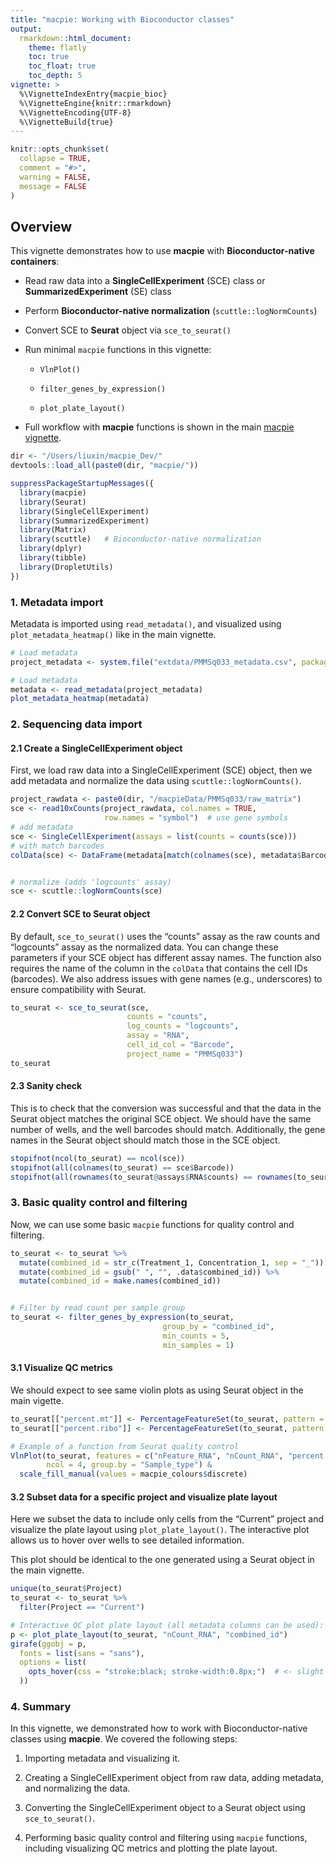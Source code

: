 ```yaml
---
title: "macpie: Working with Bioconductor classes"
output:
  rmarkdown::html_document:
    theme: flatly
    toc: true
    toc_float: true
    toc_depth: 5
vignette: >
  %\VignetteIndexEntry{macpie_bioc}
  %\VignetteEngine{knitr::rmarkdown}
  %\VignetteEncoding{UTF-8}
  %\VignetteBuild{true}
---
```


```r
knitr::opts_chunk$set(
  collapse = TRUE,
  comment = "#>",
  warning = FALSE,
  message = FALSE
)
```


## Overview

This vignette demonstrates how to use **macpie** with **Bioconductor-native containers**:

- Read raw data into a **SingleCellExperiment** (SCE) class or **SummarizedExperiment** (SE) class

- Perform **Bioconductor-native normalization** (`scuttle::logNormCounts`)

- Convert SCE to **Seurat** object via `sce_to_seurat()`

- Run minimal `macpie` functions in this vignette:

  - `VlnPlot()`
  
  - `filter_genes_by_expression()`
  
  - `plot_plate_layout()`

- Full workflow with **macpie** functions is shown in the main [macpie vignette](https://pmcc-bioinformaticscore.github.io/macpie/articles/macpie.html).

```r
dir <- "/Users/liuxin/macpie_Dev/"
devtools::load_all(paste0(dir, "macpie/"))
```

```r
suppressPackageStartupMessages({
  library(macpie)
  library(Seurat)
  library(SingleCellExperiment)
  library(SummarizedExperiment)
  library(Matrix)
  library(scuttle)   # Bioconductor-native normalization
  library(dplyr)
  library(tibble)
  library(DropletUtils)
})
```


### 1. Metadata import 

Metadata is imported using `read_metadata()`, and visualized using `plot_metadata_heatmap()` like in the main vignette.

```r
# Load metadata
project_metadata <- system.file("extdata/PMMSq033_metadata.csv", package = "macpie")

# Load metadata
metadata <- read_metadata(project_metadata)
plot_metadata_heatmap(metadata)
```

### 2. Sequencing data import 


#### 2.1 Create a SingleCellExperiment object

First, we load raw data into a SingleCellExperiment (SCE) object, then we add metadata and normalize the data using `scuttle::logNormCounts()`. 


```r
project_rawdata <- paste0(dir, "/macpieData/PMMSq033/raw_matrix")
sce <- read10xCounts(project_rawdata, col.names = TRUE,
                     row.names = "symbol")  # use gene symbols
# add metadata
sce <- SingleCellExperiment(assays = list(counts = counts(sce)))
# with match barcodes
colData(sce) <- DataFrame(metadata[match(colnames(sce), metadata$Barcode), ])


# normalize (adds 'logcounts' assay)
sce <- scuttle::logNormCounts(sce)

```


#### 2.2 Convert SCE to Seurat object

By default, `sce_to_seurat()` uses the "counts" assay as the raw counts and "logcounts" assay as the normalized data. You can change these parameters if your SCE object has different assay names. The function also requires the name of the column in the `colData` that contains the cell IDs (barcodes). We also address issues with gene names (e.g., underscores) to ensure compatibility with Seurat.

```r

to_seurat <- sce_to_seurat(sce, 
                          counts = "counts",
                          log_counts = "logcounts",
                          assay = "RNA",
                          cell_id_col = "Barcode",
                          project_name = "PMMSq033")
to_seurat 
```

#### 2.3 Sanity check 

This is to check that the conversion was successful and that the data in the Seurat object matches the original SCE object. We should have the same number of wells, and the well barcodes should match. Additionally, the gene names in the Seurat object should match those in the SCE object.

```r
stopifnot(ncol(to_seurat) == ncol(sce))
stopifnot(all(colnames(to_seurat) == sce$Barcode))
stopifnot(all(rownames(to_seurat@assays$RNA$counts) == rownames(to_seurat@assays$RNA$data)))

```


### 3. Basic quality control and filtering

Now, we can use some basic `macpie` functions for quality control and filtering.

```r

to_seurat <- to_seurat %>%
  mutate(combined_id = str_c(Treatment_1, Concentration_1, sep = "_")) %>%
  mutate(combined_id = gsub(" ", "", .data$combined_id)) %>%
  mutate(combined_id = make.names(combined_id))


# Filter by read count per sample group
to_seurat <- filter_genes_by_expression(to_seurat,
                                  group_by = "combined_id",
                                  min_counts = 5,
                                  min_samples = 1)
```


#### 3.1 Visualize QC metrics

We should expect to see same violin plots as using Seurat object in the main vigette.

```r
to_seurat[["percent.mt"]] <- PercentageFeatureSet(to_seurat, pattern = "^mt-|^MT-")
to_seurat[["percent.ribo"]] <- PercentageFeatureSet(to_seurat, pattern = "^Rp[slp][[:digit:]]|^Rpsa|^RP[SLP][[:digit:]]|^RPSA")

# Example of a function from Seurat quality control 
VlnPlot(to_seurat, features = c("nFeature_RNA", "nCount_RNA", "percent.mt", "percent.ribo"), 
        ncol = 4, group.by = "Sample_type") & 
  scale_fill_manual(values = macpie_colours$discrete) 
```

#### 3.2 Subset data for a specific project and visualize plate layout

Here we subset the data to include only cells from the "Current" project and visualize the plate layout using `plot_plate_layout()`. The interactive plot allows us to hover over wells to see detailed information. 

This plot should be identical to the one generated using a Seurat object in the main vignette.


```r
unique(to_seurat$Project)
to_seurat <- to_seurat %>%
  filter(Project == "Current")

# Interactive QC plot plate layout (all metadata columns can be used):
p <- plot_plate_layout(to_seurat, "nCount_RNA", "combined_id")
girafe(ggobj = p, 
  fonts = list(sans = "sans"),
  options = list(
    opts_hover(css = "stroke:black; stroke-width:0.8px;")  # <- slight darkening
  ))
```

### 4. Summary

In this vignette, we demonstrated how to work with Bioconductor-native classes using **macpie**. We covered the following steps:  

1. Importing metadata and visualizing it.

2. Creating a SingleCellExperiment object from raw data, adding metadata, and normalizing the data.

3. Converting the SingleCellExperiment object to a Seurat object using `sce_to_seurat()`.

4. Performing basic quality control and filtering using `macpie` functions, including visualizing QC metrics and plotting the plate layout.


